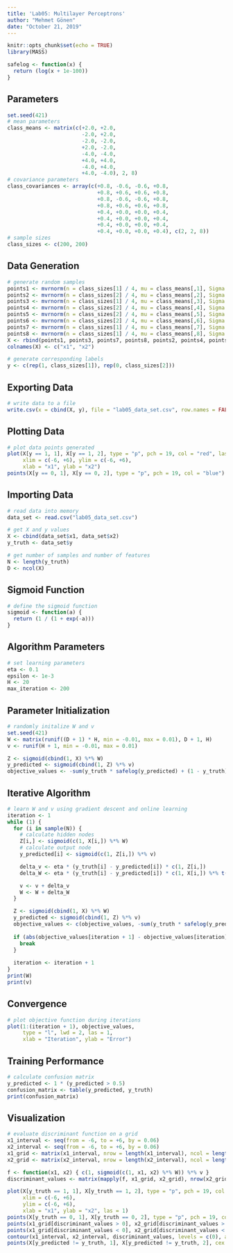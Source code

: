 ```yaml
---
title: 'Lab05: Multilayer Perceptrons'
author: "Mehmet Gönen"
date: "October 21, 2019"
---
```


```r
knitr::opts_chunk$set(echo = TRUE)
library(MASS)

safelog <- function(x) {
  return (log(x + 1e-100))
}
```

## Parameters
```r
set.seed(421)
# mean parameters
class_means <- matrix(c(+2.0, +2.0,
                        -2.0, +2.0,
                        -2.0, -2.0,
                        +2.0, -2.0,
                        -4.0, -4.0,
                        +4.0, +4.0,
                        -4.0, +4.0,
                        +4.0, -4.0), 2, 8)
# covariance parameters
class_covariances <- array(c(+0.8, -0.6, -0.6, +0.8,
                             +0.8, +0.6, +0.6, +0.8,
                             +0.8, -0.6, -0.6, +0.8,
                             +0.8, +0.6, +0.6, +0.8,
                             +0.4, +0.0, +0.0, +0.4,
                             +0.4, +0.0, +0.0, +0.4,
                             +0.4, +0.0, +0.0, +0.4,
                             +0.4, +0.0, +0.0, +0.4), c(2, 2, 8))
# sample sizes
class_sizes <- c(200, 200)
```

## Data Generation
```r
# generate random samples
points1 <- mvrnorm(n = class_sizes[1] / 4, mu = class_means[,1], Sigma = class_covariances[,,1])
points2 <- mvrnorm(n = class_sizes[2] / 4, mu = class_means[,2], Sigma = class_covariances[,,2])
points3 <- mvrnorm(n = class_sizes[1] / 4, mu = class_means[,3], Sigma = class_covariances[,,3])
points4 <- mvrnorm(n = class_sizes[2] / 4, mu = class_means[,4], Sigma = class_covariances[,,4])
points5 <- mvrnorm(n = class_sizes[2] / 4, mu = class_means[,5], Sigma = class_covariances[,,5])
points6 <- mvrnorm(n = class_sizes[2] / 4, mu = class_means[,6], Sigma = class_covariances[,,6])
points7 <- mvrnorm(n = class_sizes[1] / 4, mu = class_means[,7], Sigma = class_covariances[,,7])
points8 <- mvrnorm(n = class_sizes[1] / 4, mu = class_means[,8], Sigma = class_covariances[,,8])
X <- rbind(points1, points3, points7, points8, points2, points4, points5, points6)
colnames(X) <- c("x1", "x2")

# generate corresponding labels
y <- c(rep(1, class_sizes[1]), rep(0, class_sizes[2]))
```

## Exporting Data
```r
# write data to a file
write.csv(x = cbind(X, y), file = "lab05_data_set.csv", row.names = FALSE)
```

## Plotting Data
```r
# plot data points generated
plot(X[y == 1, 1], X[y == 1, 2], type = "p", pch = 19, col = "red", las = 1,
     xlim = c(-6, +6), ylim = c(-6, +6),
     xlab = "x1", ylab = "x2")
points(X[y == 0, 1], X[y == 0, 2], type = "p", pch = 19, col = "blue")
```

## Importing Data
```r
# read data into memory
data_set <- read.csv("lab05_data_set.csv")

# get X and y values
X <- cbind(data_set$x1, data_set$x2)
y_truth <- data_set$y

# get number of samples and number of features
N <- length(y_truth)
D <- ncol(X)
```

## Sigmoid Function
```r
# define the sigmoid function
sigmoid <- function(a) {
  return (1 / (1 + exp(-a)))
}
```

## Algorithm Parameters
```r
# set learning parameters
eta <- 0.1
epsilon <- 1e-3
H <- 20
max_iteration <- 200
```

## Parameter Initialization
```r
# randomly initalize W and v
set.seed(421)
W <- matrix(runif((D + 1) * H, min = -0.01, max = 0.01), D + 1, H)
v <- runif(H + 1, min = -0.01, max = 0.01)

Z <- sigmoid(cbind(1, X) %*% W)
y_predicted <- sigmoid(cbind(1, Z) %*% v)
objective_values <- -sum(y_truth * safelog(y_predicted) + (1 - y_truth) * safelog(1 - y_predicted))
```

## Iterative Algorithm 
```r
# learn W and v using gradient descent and online learning
iteration <- 1
while (1) {
  for (i in sample(N)) {
    # calculate hidden nodes
    Z[i,] <- sigmoid(c(1, X[i,]) %*% W)
    # calculate output node
    y_predicted[i] <- sigmoid(c(1, Z[i,]) %*% v)

    delta_v <- eta * (y_truth[i] - y_predicted[i]) * c(1, Z[i,])
    delta_W <- eta * (y_truth[i] - y_predicted[i]) * c(1, X[i,]) %*% t(v[2:(H + 1)] * Z[i, 1:H] * (1 - Z[i, 1:H]))

    v <- v + delta_v
    W <- W + delta_W
  }

  Z <- sigmoid(cbind(1, X) %*% W)
  y_predicted <- sigmoid(cbind(1, Z) %*% v)
  objective_values <- c(objective_values, -sum(y_truth * safelog(y_predicted) + (1 - y_truth) * safelog(1 - y_predicted)))
  
  if (abs(objective_values[iteration + 1] - objective_values[iteration]) < epsilon | iteration >= max_iteration) {
    break
  }
  
  iteration <- iteration + 1
}
print(W)
print(v)
```

## Convergence
```r
# plot objective function during iterations
plot(1:(iteration + 1), objective_values,
     type = "l", lwd = 2, las = 1,
     xlab = "Iteration", ylab = "Error")
```

## Training Performance
```r
# calculate confusion matrix
y_predicted <- 1 * (y_predicted > 0.5)
confusion_matrix <- table(y_predicted, y_truth)
print(confusion_matrix)
```

## Visualization
```r
# evaluate discriminant function on a grid
x1_interval <- seq(from = -6, to = +6, by = 0.06)
x2_interval <- seq(from = -6, to = +6, by = 0.06)
x1_grid <- matrix(x1_interval, nrow = length(x1_interval), ncol = length(x1_interval), byrow = FALSE)
x2_grid <- matrix(x2_interval, nrow = length(x2_interval), ncol = length(x2_interval), byrow = TRUE)

f <- function(x1, x2) { c(1, sigmoid(c(1, x1, x2) %*% W)) %*% v }
discriminant_values <- matrix(mapply(f, x1_grid, x2_grid), nrow(x2_grid), ncol(x2_grid))

plot(X[y_truth == 1, 1], X[y_truth == 1, 2], type = "p", pch = 19, col = "red",
     xlim = c(-6, +6),
     ylim = c(-6, +6),
     xlab = "x1", ylab = "x2", las = 1)
points(X[y_truth == 0, 1], X[y_truth == 0, 2], type = "p", pch = 19, col = "blue")
points(x1_grid[discriminant_values > 0], x2_grid[discriminant_values > 0], col = rgb(red = 1, green = 0, blue = 0, alpha = 0.01), pch = 16)
points(x1_grid[discriminant_values < 0], x2_grid[discriminant_values < 0], col = rgb(red = 0, green = 0, blue = 1, alpha = 0.01), pch = 16)
contour(x1_interval, x2_interval, discriminant_values, levels = c(0), add = TRUE, lwd = 2, drawlabels = FALSE)
points(X[y_predicted != y_truth, 1], X[y_predicted != y_truth, 2], cex = 1.5, lwd = 2)
```